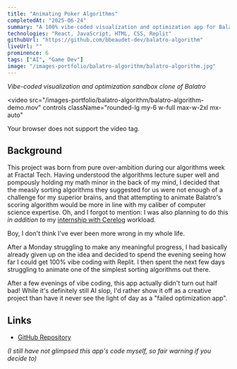 ```yaml
---
title: "Animating Poker Algorithms"
completedAt: "2025-06-24"
summary: "A 100% vibe-coded visualization and optimization app for Balatro's scoring algorithm"
technologies: "React, JavaScript, HTML, CSS, Replit"
githubUrl: "https://github.com/bbeaudet-dev/balatro-algorithm"
liveUrl: ""
prominence: 6
tags: ["AI", "Game Dev"]
image: "/images-portfolio/balatro-algorithm/balatro-algorithm.jpg"
---
```



_Vibe-coded visualization and optimization sandbox clone of Balatro_

<video
  src="/images-portfolio/balatro-algorithm/balatro-algorithm-demo.mov"
  controls
  className="rounded-lg my-6 w-full max-w-2xl mx-auto"
>
  Your browser does not support the video tag.
</video>

## Background

This project was born from pure over-ambition during our algorithms week at Fractal Tech. Having understood the algorithms lecture super well and pompously holding my math minor in the back of my mind, I decided that the measly sorting algorithms they suggested for us were not enough of a challenge for my superior brains, and that attempting to animate Balatro's scoring algorithm would be more in line with my caliber of computer science expertise. Oh, and I forgot to mention: I was also planning to do this _in addition to_ my [internship with Cerelog](/portfolio/cerelog) workload.

Boy, I don't think I've ever been more wrong in my whole life.

After a Monday struggling to make any meaningful progress, I had basically already given up on the idea and decided to spend the evening seeing how far I could get 100% vibe coding with Replit. I then spent the next few days struggling to animate one of the simplest sorting algorithms out there.

After a few evenings of vibe coding, this app actually didn't turn out half bad! While it's definitely still AI slop, I'd rather show it off as a creative project than have it never see the light of day as a "failed optimization app".

## Links

- [GitHub Repository](https://github.com/bbeaudet-dev/balatro-algorithm)

_(I still have not glimpsed this app's code myself, so fair warning if you decide to)_
